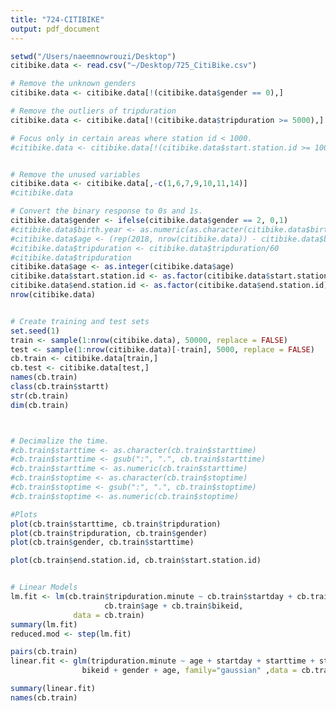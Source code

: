 ```yaml
---
title: "724-CITIBIKE"
output: pdf_document
---
```

```r
setwd("/Users/naeemnowrouzi/Desktop")
citibike.data <- read.csv("~/Desktop/725_CitiBike.csv")

# Remove the unknown genders
citibike.data <- citibike.data[!(citibike.data$gender == 0),]

# Remove the outliers of tripduration
citibike.data <- citibike.data[!(citibike.data$tripduration >= 5000),]

# Focus only in certain areas where station id < 1000. 
#citibike.data <- citibike.data[!(citibike.data$start.station.id >= 1000),]


# Remove the unused variables
citibike.data <- citibike.data[,-c(1,6,7,9,10,11,14)]
#citibike.data

# Convert the binary response to 0s and 1s.
citibike.data$gender <- ifelse(citibike.data$gender == 2, 0,1) 
#citibike.data$birth.year <- as.numeric(as.character(citibike.data$birth.year))
#citibike.data$age <- (rep(2018, nrow(citibike.data)) - citibike.data$birth.year)
#citibike.data$tripduration <- citibike.data$tripduration/60
#citibike.data$tripduration
citibike.data$age <- as.integer(citibike.data$age)
citibike.data$start.station.id <- as.factor(citibike.data$start.station.id)
citibike.data$end.station.id <- as.factor(citibike.data$end.station.id)
nrow(citibike.data)


# Create training and test sets
set.seed(1)
train <- sample(1:nrow(citibike.data), 50000, replace = FALSE)
test <- sample(1:nrow(citibike.data)[-train], 5000, replace = FALSE)
cb.train <- citibike.data[train,]
cb.test <- citibike.data[test,]
names(cb.train)
class(cb.train$startt)
str(cb.train)
dim(cb.train)



# Decimalize the time. 
#cb.train$starttime <- as.character(cb.train$starttime)
#cb.train$starttime <- gsub(":", ".", cb.train$starttime)
#cb.train$starttime <- as.numeric(cb.train$starttime)
#cb.train$stoptime <- as.character(cb.train$stoptime)
#cb.train$stoptime <- gsub(":", ".", cb.train$stoptime)
#cb.train$stoptime <- as.numeric(cb.train$stoptime)

#Plots
plot(cb.train$starttime, cb.train$tripduration)  
plot(cb.train$tripduration, cb.train$gender)
plot(cb.train$gender, cb.train$starttime)

plot(cb.train$end.station.id, cb.train$start.station.id)


# Linear Models
lm.fit <- lm(cb.train$tripduration.minute ~ cb.train$startday + cb.train$starttime +
                     cb.train$age + cb.train$bikeid,
              data = cb.train)
summary(lm.fit)
reduced.mod <- step(lm.fit)

pairs(cb.train)
linear.fit <- glm(tripduration.minute ~ age + startday + starttime + start.station.id + end.station.id +
                bikeid + gender + age, family="gaussian" ,data = cb.train)

summary(linear.fit)
names(cb.train)



```

